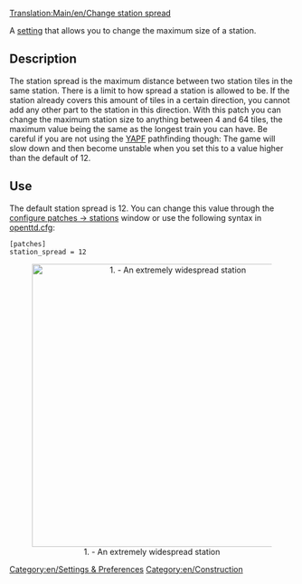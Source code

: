 [[Translation:Main/en/Change station spread]]
[[Category:en/Settings & Preferences]]
[[Category:en/Construction]]

A [[Main/en/Advanced Settings|setting]] that allows you to change the maximum size of a station.

==Description==
The station spread is the maximum distance between two station tiles in the same station. There is a limit to how spread a station is allowed to be. If the station already covers this amount of tiles in a certain direction, you cannot add any other part to the station in this direction. With this patch you can change the maximum station size to anything between 4 and 64 tiles, the maximum value being the same as the longest train you can have. Be careful if you are not using the [[Main/en/Yet Another Pathfinder|YAPF]] pathfinding though: The game will slow down and then become unstable when you set this to a value higher than the default of 12.

==Use==
The default station spread is 12. You can change this value through the [[Main/en/Advanced Settings/Stations#Max station spread|configure patches -> stations]] window or use the following syntax in [[Main/en/Openttd.cfg|openttd.cfg]]:
<pre>[patches]
station_spread = 12</pre>

<center>[[File:en/ChangeStationSpread.png|thumb|center|500px|1. - An extremely widespread station]]</center>